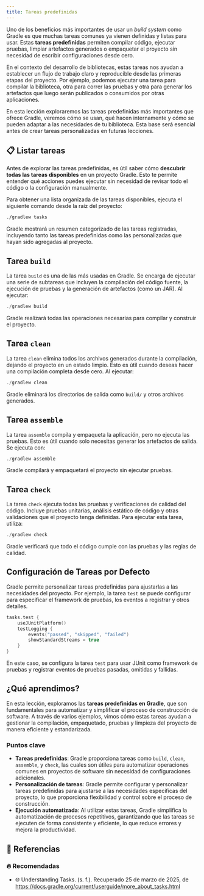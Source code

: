 ```yaml
---
title: Tareas predefinidas
---
```


<ReadingTime />
<GitHubRepoLink user="r8vnhill" repo="" />

Uno de los beneficios más importantes de usar un *build system* como Gradle es que muchas tareas comunes ya vienen definidas y listas para usar. Estas **tareas predefinidas** permiten compilar código, ejecutar pruebas, limpiar artefactos generados o empaquetar el proyecto sin necesidad de escribir configuraciones desde cero.

En el contexto del desarrollo de bibliotecas, estas tareas nos ayudan a establecer un flujo de trabajo claro y reproducible desde las primeras etapas del proyecto. Por ejemplo, podemos ejecutar una tarea para compilar la biblioteca, otra para correr las pruebas y otra para generar los artefactos que luego serán publicados o consumidos por otras aplicaciones.

En esta lección exploraremos las tareas predefinidas más importantes que ofrece Gradle, veremos cómo se usan, qué hacen internamente y cómo se pueden adaptar a las necesidades de tu biblioteca. Esta base será esencial antes de crear tareas personalizadas en futuras lecciones.

## 📋 Listar tareas

Antes de explorar las tareas predefinidas, es útil saber cómo **descubrir todas las tareas disponibles** en un proyecto Gradle. Esto te permite entender qué acciones puedes ejecutar sin necesidad de revisar todo el código o la configuración manualmente.

Para obtener una lista organizada de las tareas disponibles, ejecuta el siguiente comando desde la raíz del proyecto:

```bash
./gradlew tasks
```

Gradle mostrará un resumen categorizado de las tareas registradas, incluyendo tanto las tareas predefinidas como las personalizadas que hayan sido agregadas al proyecto.

## Tarea `build`

La tarea `build` es una de las más usadas en Gradle. Se encarga de ejecutar una serie de subtareas que incluyen la
compilación del código fuente, la ejecución de pruebas y la generación de artefactos (como un JAR). Al ejecutar:

```powershell
./gradlew build
```

Gradle realizará todas las operaciones necesarias para compilar y construir el proyecto.

## Tarea `clean`

La tarea `clean` elimina todos los archivos generados durante la compilación, dejando el proyecto en un estado limpio.
Esto es útil cuando deseas hacer una compilación completa desde cero. Al ejecutar:

```powershell
./gradlew clean
```

Gradle eliminará los directorios de salida como `build/` y otros archivos generados.

## Tarea `assemble`

La tarea `assemble` compila y empaqueta la aplicación, pero no ejecuta las pruebas. Esto es útil cuando solo necesitas
generar los artefactos de salida. Se ejecuta con:

```powershell
./gradlew assemble
```

Gradle compilará y empaquetará el proyecto sin ejecutar pruebas.

## Tarea `check`

La tarea `check` ejecuta todas las pruebas y verificaciones de calidad del código. Incluye pruebas unitarias, análisis
estático de código y otras validaciones que el proyecto tenga definidas. Para ejecutar esta tarea, utiliza:

```powershell
./gradlew check
```

Gradle verificará que todo el código cumple con las pruebas y las reglas de calidad.

## Configuración de Tareas por Defecto

Gradle permite personalizar tareas predefinidas para ajustarlas a las necesidades del proyecto. Por ejemplo, la tarea
`test` se puede configurar para especificar el framework de pruebas, los eventos a registrar y otros detalles.

```kotlin title="convention-plugins/src/main/kotlin/jvm.conventions.gradle.kts"
tasks.test {
    useJUnitPlatform()
    testLogging {
        events("passed", "skipped", "failed")
        showStandardStreams = true
    }
}
```

En este caso, se configura la tarea `test` para usar JUnit como framework de pruebas y registrar eventos de pruebas
pasadas, omitidas y fallidas.

## ¿Qué aprendimos?

En esta lección, exploramos las **tareas predefinidas en Gradle**, que son fundamentales para automatizar y simplificar el proceso de construcción de software. A través de varios ejemplos, vimos cómo estas tareas ayudan a gestionar la compilación, empaquetado, pruebas y limpieza del proyecto de manera eficiente y estandarizada.

### Puntos clave

- **Tareas predefinidas**: Gradle proporciona tareas como `build`, `clean`, `assemble`, y `check`, las cuales son útiles para automatizar operaciones comunes en proyectos de software sin necesidad de configuraciones adicionales.
- **Personalización de tareas**: Gradle permite configurar y personalizar tareas predefinidas para ajustarse a las necesidades específicas del proyecto, lo que proporciona flexibilidad y control sobre el proceso de construcción.
- **Ejecución automatizada**: Al utilizar estas tareas, Gradle simplifica la automatización de procesos repetitivos, garantizando que las tareas se ejecuten de forma consistente y eficiente, lo que reduce errores y mejora la productividad.

<div className="language-card-container">
    <BazelCard link="/docs/build-systems/tasks/default/bazel"/>
    <AntCard link="/docs/build-systems/tasks/default/ant"/>
    <MavenCard link="/docs/build-systems/tasks/default/maven"/>
</div>

## 📖 Referencias

### 🔥 Recomendadas

- 🌐 Understanding Tasks. (s. f.). Recuperado 25 de marzo de 2025, de https://docs.gradle.org/current/userguide/more_about_tasks.html
